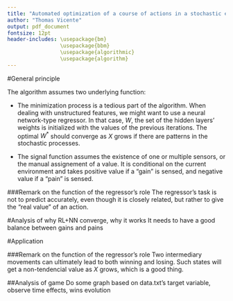 ```yaml
---
title: "Automated optimization of a course of actions in a stochastic environment"
author: "Thomas Vicente"
output: pdf_document
fontsize: 12pt
header-includes: \usepackage{bm}
                 \usepackage{bbm}
                 \usepackage{algorithmic}
                 \usepackage{algorithm}
---
```


#General principle

\newcommand{\IND}[1][1]{\STATE\hspace{#1\algorithmicindent}}
\begin{algorithm*}
\caption{General version}
\begin{algorithmic}
\STATE$\textbf{initialize:}$
\IND$f() \text{: regressor function}$
\IND$x_t \text{: current stochastic environment}$
\IND$\Omega_t(x_t) \text{: set of possible actions}$
\IND$s(x_t) \text{: signal activated or not by the stochastic environment, initialized to 0}$
\IND$W^*=W_0\text{: random weights for the regressor}$
\IND$X\text{: empty training feature matrix}$
\IND$y\text{: empty training target vector}$
\IND$A\text{: empty feature matrix for simulated actions}$
\IND$\bm{\gamma} \in [0,1] \text{ discount rate}$
\IND$\Delta = 0 \text{: number of actions}$
\STATE$\textbf{while } \text{the learning process is on:}$
\IND$\text{record }x_t$
\IND$A \text{ = empty matrix}$
\IND$\textbf{for } a' \text{ simulated action in } \Omega_t(x_t)$
\IND[2]$A.append(a')$
\IND$a^*=\arg\max_{a' \in A} f(W^*,A)$
\IND$X.append(a^*)$
\IND$\textbf{if } s(a^*) \text{ != } 0 \text{ :}$
\IND[2]$\textbf{for } a \text{ in } \Delta \text{:}$
\IND[3]$value = \gamma^{a-1}s(a^*)$
\IND[3]$y.append(value)$
\IND[3]$W^* := \arg\min_{W}(l(f(W,X),y))$
\IND[3]$\Delta = 0$
\IND$\textbf{else} \text{:}$
\IND[2]$\Delta \text{ += } 1$
\IND[2]$\text{continue}$
\end{algorithmic}
\end{algorithm*}

The algorithm assumes two underlying function:

- The minimization process is a tedious part of the algorithm. When dealing with unstructured features, we might want to use a neural network-type regressor. In that case, $W$, the set of the hidden layers' weights is initialized with the values of the previous iterations. The optimal $W^*$ should converge as $X$ grows if there are patterns in the stochastic processes.

- The signal function assumes the existence of one or multiple sensors, or the manual assignement of a value. It is conditional on the current environment and takes positive value if a "gain" is sensed, and negative value if a "pain" is sensed.

###Remark on the function of the regressor's role
The regressor's task is not to predict accurately, even though it is closely related, but rather to give the "real value" of an action.

#Analysis of why RL+NN converge, why it works
It needs to have a good balance between gains and pains

#Application

###Remark on the function of the regressor's role
Two intermediary movements can ultimately lead to both winning and losing. Such states will get a non-tendencial value as $X$ grows, which is a good thing.

##Analysis of game
Do some graph based on data.txt's target variable, observe time effects, wins evolution